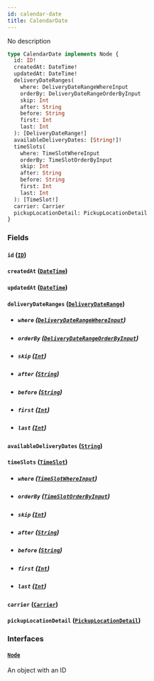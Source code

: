 ```yaml
---
id: calendar-date
title: CalendarDate
---
```


No description

```graphql
type CalendarDate implements Node {
  id: ID!
  createdAt: DateTime!
  updatedAt: DateTime!
  deliveryDateRanges(
    where: DeliveryDateRangeWhereInput
    orderBy: DeliveryDateRangeOrderByInput
    skip: Int
    after: String
    before: String
    first: Int
    last: Int
  ): [DeliveryDateRange!]
  availableDeliveryDates: [String!]!
  timeSlots(
    where: TimeSlotWhereInput
    orderBy: TimeSlotOrderByInput
    skip: Int
    after: String
    before: String
    first: Int
    last: Int
  ): [TimeSlot!]
  carrier: Carrier
  pickupLocationDetail: PickupLocationDetail
}
```

### Fields

#### `id` ([`ID`](../../rate-manager-service/scalars/id))

#### `createdAt` ([`DateTime`](../../rate-manager-service/scalars/date-time))

#### `updatedAt` ([`DateTime`](../../rate-manager-service/scalars/date-time))

#### `deliveryDateRanges` ([`DeliveryDateRange`](../../rate-manager-service/objects/delivery-date-range))

- ##### `where` ([`DeliveryDateRangeWhereInput`](../../rate-manager-service/inputs/delivery-date-range-where-input))

- ##### `orderBy` ([`DeliveryDateRangeOrderByInput`](../../rate-manager-service/enums/delivery-date-range-order-by-input))

- ##### `skip` ([`Int`](../../rate-manager-service/scalars/int))

- ##### `after` ([`String`](../../rate-manager-service/scalars/string))

- ##### `before` ([`String`](../../rate-manager-service/scalars/string))

- ##### `first` ([`Int`](../../rate-manager-service/scalars/int))

- ##### `last` ([`Int`](../../rate-manager-service/scalars/int))

#### `availableDeliveryDates` ([`String`](../../rate-manager-service/scalars/string))

#### `timeSlots` ([`TimeSlot`](../../rate-manager-service/objects/time-slot))

- ##### `where` ([`TimeSlotWhereInput`](../../rate-manager-service/inputs/time-slot-where-input))

- ##### `orderBy` ([`TimeSlotOrderByInput`](../../rate-manager-service/enums/time-slot-order-by-input))

- ##### `skip` ([`Int`](../../rate-manager-service/scalars/int))

- ##### `after` ([`String`](../../rate-manager-service/scalars/string))

- ##### `before` ([`String`](../../rate-manager-service/scalars/string))

- ##### `first` ([`Int`](../../rate-manager-service/scalars/int))

- ##### `last` ([`Int`](../../rate-manager-service/scalars/int))

#### `carrier` ([`Carrier`](../../rate-manager-service/objects/carrier))

#### `pickupLocationDetail` ([`PickupLocationDetail`](../../rate-manager-service/objects/pickup-location-detail))

### Interfaces

#### [`Node`](../../rate-manager-service/interfaces/node)

An object with an ID
